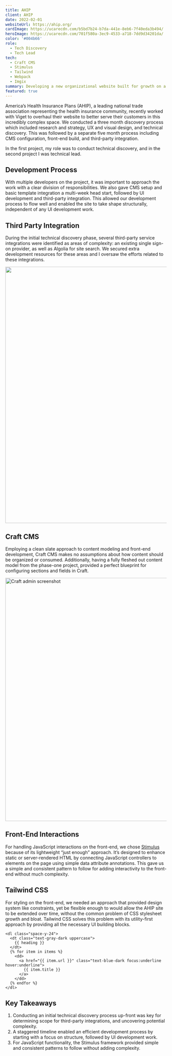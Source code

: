 ```yaml
---
title: AHIP
client: AHIP
date: 2022-02-01
websiteUrl: https://ahip.org/
cardImage: https://ucarecdn.com/b5bd7b24-b7da-441e-8eb6-7f40eda3b494/
heroImage: https://ucarecdn.com/701f580a-3ec9-4533-a718-7dd9d34201da/
color: '#004b66'
role:
  - Tech Discovery
  - Tech Lead
tech:
  - Craft CMS
  - Stimulus
  - Tailwind
  - Webpack
  - Imgix
summary: Developing a new organizational website built for growth on a flexible CMS.
featured: true
---
```



America’s Health Insurance Plans (AHIP), a leading national trade association representing the health insurance community, recently worked with Viget to overhaul their website to better serve their customers in this incredibly complex space. We conducted a three month discovery process which included research and strategy, UX and visual design, and technical discovery. This was followed by a separate five month process including CMS configuration, front-end build, and third-party integration.

In the first project, my role was to conduct technical discovery, and in the second project I was technical lead.

## Development Process

With multiple developers on the project, it was important to approach the work with a clear division of responsibilities. We also gave CMS setup and basic template integration a multi-week head start, followed by UI development and third-party integration. This allowed our development process to flow well and enabled the site to take shape structurally, independent of any UI development work.

## Third Party Integration

During the initial technical discovery phase, several third-party service integrations were identified as areas of complexity: an existing single sign-on provider, as well as Algolia for site search. We secured extra development resources for these areas and I oversaw the efforts related to these integrations.

<img
  src="https://ucarecdn.com/f8294ce7-89df-47e4-9b65-3f5a789eda15/-/resize/1600/-/format/auto/"
  width="1600"
  height="800"
/>

## Craft CMS

Employing a clean slate approach to content modeling and front-end development, Craft CMS makes no assumptions about how content should be organized or consumed. Additionally, having a fully fleshed out content model from the phase-one project, provided a perfect blueprint for configuring sections and fields in Craft.

<img
  src="https://ucarecdn.com/49c37d77-ce27-4b8e-b0aa-77b737e87c3a/-/resize/1600/-/format/auto/"
  width="1600"
  height="759"
  alt="Craft admin screenshot"
/>

## Front-End Interactions

For handling JavaScript interactions on the front-end, we chose [Stimulus](https://stimulus.hotwired.dev/) because of its lightweight “just enough” approach. It’s designed to enhance static or server-rendered HTML by connecting JavaScript controllers to elements on the page using simple data attribute annotations. This gave us a simple and consistent pattern to follow for adding interactivity to the front-end without much complexity.

<Embed url="https://stackblitz.com/edit/vitejs-vite-5uuvqc?ctl=1&embed=1&file=src/controllers/user_menu_controller.js" />

## Tailwind CSS

For styling on the front-end, we needed an approach that provided design system like constraints, yet be flexible enough to would allow the AHIP site to be extended over time, without the common problem of CSS stylesheet growth and bloat. Tailwind CSS solves this problem with its utility-first approach by providing all the necessary UI building blocks.

```twig
<dl class="space-y-24">
  <dt class="text-gray-dark uppercase">
    {{ heading }}
  </dt>
  {% for item in items %}
    <dd>
      <a href="{{ item.url }}" class="text-blue-dark focus:underline hover:underline">
        {{ item.title }}
      </a>
    </dd>
  {% endfor %}
</dl>
```

## Key Takeaways

1. Conducting an initial technical discovery process up-front was key for determining scope for third-party integrations, and uncovering potential complexity.
1. A staggered timeline enabled an efficient development process by starting with a focus on structure, followed by UI development work.
1. For JavaScript functionality, the Stimulus framework provided simple and consistent patterns to follow without adding complexity.
